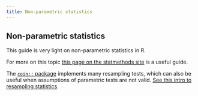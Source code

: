 ```yaml
---
title: Non-parametric statistics
---
```




## Non-parametric statistics {#nonparametrics}

This guide is very light on non-parametric statistics in R. 

For more on this topic [this page on the statmethods site](http://www.statmethods.net/stats/nonparametric.html) is a useful guide.

The [`coin::` package](http://finzi.psych.upenn.edu/R/library/coin/doc/coin.pdf) implements many resampling tests, which can also be useful when assumptions of parametric tests are not valid. [See this intro to resampling statistics](http://www.statmethods.net/stats/resampling.html). 

